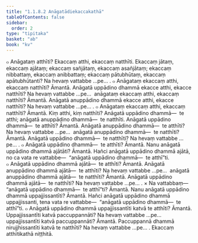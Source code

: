 ```yaml
---
title: "1.1.8.2 Anāgatādiekaccakathā"
tableOfContents: false
sidebar:
  order: 2
type: "tipitaka"
basket: "ab"
book: "kv"
---
```



<DynamicBreadcrumb />

<Division number="300" book="kv" bookNo="32" page="120">

<Paragraph number="757" book="kv">
๐ Anāgataṃ atthīti? Ekaccaṃ atthi, ekaccaṃ natthīti. Ekaccaṃ jātaṃ, ekaccaṃ ajātaṃ; ekaccaṃ sañjātaṃ, ekaccaṃ asañjātaṃ; ekaccaṃ nibbattaṃ, ekaccaṃ anibbattaṃ; ekaccaṃ pātubhūtaṃ, ekaccaṃ apātubhūtanti? Na hevaṃ vattabbe …pe… .
</Paragraph>

<Paragraph number="758" book="kv">
๐ Anāgataṃ ekaccaṃ atthi, ekaccaṃ natthīti? Āmantā. Anāgatā uppādino dhammā ekacce atthi, ekacce natthīti? Na hevaṃ vattabbe …pe…  anāgataṃ ekaccaṃ atthi, ekaccaṃ natthīti? Āmantā. Anāgatā anuppādino dhammā ekacce atthi, ekacce natthīti? Na hevaṃ vattabbe …pe… .
</Paragraph>

<Paragraph number="759" book="kv">
๐ Anāgataṃ ekaccaṃ atthi, ekaccaṃ natthīti? Āmantā. Kiṃ atthi, kiṃ natthīti? Anāgatā uppādino dhammā—  te atthi; anāgatā anuppādino dhammā—  te natthīti. Anāgatā uppādino dhammā—  te atthīti? Āmantā. Anāgatā anuppādino dhammā—  te atthīti? Na hevaṃ vattabbe …pe…  anāgatā anuppādino dhammā—  te natthīti? Āmantā. Anāgatā uppādino dhammā—  te natthīti? Na hevaṃ vattabbe …pe… .
</Paragraph>

<Paragraph number="760" book="kv">
๐ Anāgatā uppādino dhammā—  te atthīti? Āmantā. Nanu anāgatā uppādino dhammā ajātāti? Āmantā. Hañci anāgatā uppādino dhammā ajātā, no ca vata re vattabbe—  “anāgatā uppādino dhammā—  te atthī”ti.
</Paragraph>

<Paragraph number="761" book="kv">
๐ Anāgatā uppādino dhammā ajātā—  te atthīti? Āmantā. Anāgatā anuppādino dhammā ajātā—  te atthīti? Na hevaṃ vattabbe …pe…  anāgatā anuppādino dhammā ajātā—  te natthīti? Āmantā. Anāgatā uppādino dhammā ajātā—  te natthīti? Na hevaṃ vattabbe …pe… .
</Paragraph>

<Paragraph number="762" book="kv">
× Na vattabbaṃ—  “anāgatā uppādino dhammā—  te atthī”ti? Āmantā. Nanu anāgatā uppādino dhammā uppajjissantīti? Āmantā. Hañci anāgatā uppādino dhammā uppajjissanti, tena vata re vattabbe—  “anāgatā uppādino dhammā—  te atthī”ti.
</Paragraph>

<Paragraph number="763" book="kv">
๐ Anāgatā uppādino dhammā uppajjissantīti katvā te atthīti? Āmantā. Uppajjissantīti katvā paccuppannāti? Na hevaṃ vattabbe …pe…  uppajjissantīti katvā paccuppannāti? Āmantā. Paccuppannā dhammā nirujjhissantīti katvā te natthīti? Na hevaṃ vattabbe …pe… .

</Paragraph>
</Division>

<Paragraph number="764" type="center" book="kv">
Ekaccaṃ atthītikathā niṭṭhitā.
</Paragraph>